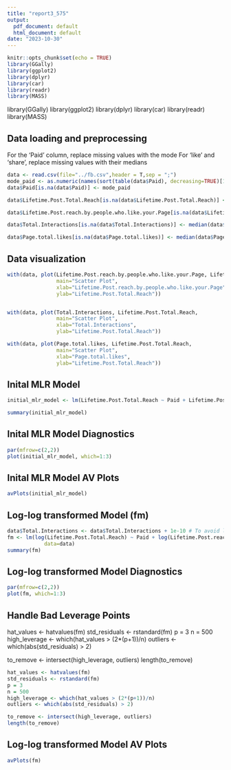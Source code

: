```yaml
---
title: "report3_575"
output:
  pdf_document: default
  html_document: default
date: "2023-10-30"
---
```


```r
knitr::opts_chunk$set(echo = TRUE)
library(GGally)
library(ggplot2)
library(dplyr)
library(car)
library(readr)
library(MASS)
```


library(GGally)
library(ggplot2)
library(dplyr)
library(car)
library(readr)
library(MASS)


## Data loading and preprocessing

For the 'Paid' column, replace missing values with the mode
 For 'like' and 'share', replace missing values with their medians

```r
data <- read.csv(file="../fb.csv",header = T,sep = ";")
mode_paid <- as.numeric(names(sort(table(data$Paid), decreasing=TRUE)[1]))
data$Paid[is.na(data$Paid)] <- mode_paid

data$Lifetime.Post.Total.Reach[is.na(data$Lifetime.Post.Total.Reach)] <- median(data$Lifetime.Post.Total.Reach, na.rm=TRUE)

data$Lifetime.Post.reach.by.people.who.like.your.Page[is.na(data$Lifetime.Post.reach.by.people.who.like.your.Page)] <- median(data$Lifetime.Post.reach.by.people.who.like.your.Page, na.rm=TRUE)

data$Total.Interactions[is.na(data$Total.Interactions)] <- median(data$Total.Interactions, na.rm=TRUE)

data$Page.total.likes[is.na(data$Page.total.likes)] <- median(data$Page.total.likes, na.rm=TRUE)

```



## Data visualization

```r
with(data, plot(Lifetime.Post.reach.by.people.who.like.your.Page, Lifetime.Post.Total.Reach,
                main="Scatter Plot",
                xlab="Lifetime.Post.reach.by.people.who.like.your.Page",
                ylab="Lifetime.Post.Total.Reach"))


with(data, plot(Total.Interactions, Lifetime.Post.Total.Reach,
                main="Scatter Plot",
                xlab="Total.Interactions",
                ylab="Lifetime.Post.Total.Reach"))

with(data, plot(Page.total.likes, Lifetime.Post.Total.Reach,
                main="Scatter Plot",
                xlab="Page.total.likes",
                ylab="Lifetime.Post.Total.Reach"))

```



## Inital MLR Model


```r
initial_mlr_model <- lm(Lifetime.Post.Total.Reach ~ Paid + Lifetime.Post.reach.by.people.who.like.your.Page + Total.Interactions + Page.total.likes + Post.Month + Post.Weekday + Post.Hour, data=data)

summary(initial_mlr_model)
```
## Inital MLR Model Diagnostics

```r
par(mfrow=c(2,2)) 
plot(initial_mlr_model, which=1:3)
```

## Inital MLR Model AV Plots
```r
avPlots(initial_mlr_model)
```


## Log-log transformed Model (fm)

```r

data$Total.Interactions <- data$Total.Interactions + 1e-10 # To avoid log(0)=-inf
fm <- lm(log(Lifetime.Post.Total.Reach) ~ Paid + log(Lifetime.Post.reach.by.people.who.like.your.Page) + log(Total.Interactions),
            data=data)
summary(fm)
```

## Log-log transformed Model Diagnostics

```r
par(mfrow=c(2,2)) 
plot(fm, which=1:3)

```


## Handle Bad Leverage Points

hat_values <- hatvalues(fm)
std_residuals <- rstandard(fm)
p = 3
n = 500
high_leverage <- which(hat_values > (2*(p+1))/n)
outliers <- which(abs(std_residuals) > 2)

to_remove <- intersect(high_leverage, outliers)
length(to_remove)

```r
hat_values <- hatvalues(fm)
std_residuals <- rstandard(fm)
p = 3
n = 500
high_leverage <- which(hat_values > (2*(p+1))/n)
outliers <- which(abs(std_residuals) > 2)

to_remove <- intersect(high_leverage, outliers)
length(to_remove)
```


## Log-log transformed Model AV Plots
```r
avPlots(fm)
```




